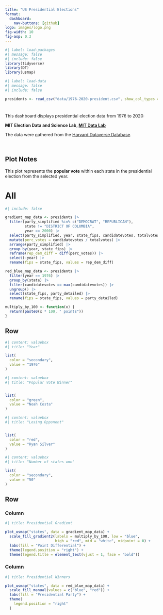```yaml
---
title: "️US Presidential Elections"
format: 
  dashboard:
    nav-buttons: [github]
logo: images/logo.png
fig-width: 10
fig-asp: 0.3
---
```


```r
#| label: load-packages
#| message: false
#| include: false
library(tidyverse)
library(DT)
library(usmap)

```

```r
#| label: load-data
#| message: false
#| include: false

presidents <- read_csv("data/1976-2020-president.csv", show_col_types = FALSE)

```

#  {.sidebar}

This dashboard displays presidential election data from 1976 to 2020:

**MIT Election Data and Science Lab, [MIT Data Lab](https://electionlab.mit.edu/)**

The data were gathered from the [Harvard Dataverse Database](https://dataverse.harvard.edu/dataset.xhtml?persistentId=doi:10.7910/DVN/42MVDX).

<br>

::: {.callout-note}
## Plot Notes

This plot represents the **popular vote** within each state in the presidential
election from the selected year.
:::


# All

```r
#| include: false

gradient_map_data <- presidents |>
  filter(party_simplified %in% c("DEMOCRAT", "REPUBLICAN"),
         state != "DISTRICT OF COLUMBIA", 
         year == 2000) |>
  select(party_simplified, year, state_fips, candidatevotes, totalvotes) |>
  mutate(perc_votes = candidatevotes / totalvotes) |>
  arrange(party_simplified) |>
  group_by(year, state_fips) |>
  reframe(rep_dem_diff = diff(perc_votes)) |>
  select(-year) |>
  rename(fips = state_fips, values = rep_dem_diff) 

red_blue_map_data <- presidents |>
  filter(year == 1976) |>
  group_by(state) |>
  filter(candidatevotes == max(candidatevotes)) |>
  ungroup() |>
  select(state_fips, party_detailed) |>
  rename(fips = state_fips, values = party_detailed)

multiply_by_100 <- function(x) {
  return(paste0(x * 100, " points"))
}

```


## Row {height="20%"}

```r
#| content: valuebox
#| title: "Year"

list(
  color = "secondary",
  value = "1976"
)

```

```r
#| content: valuebox
#| title: "Popular Vote Winner"


list(
  color = "green",
  value = "Noah Costa"
)


```

```r
#| content: valuebox
#| title: "Losing Opponent"


list(
  color = "red",
  value = "Ryan Silver"
)


```


```r
#| content: valuebox
#| title: "Number of states won"

list(
  color = "secondary",
  value = "50"
)


```

## Row {height="40%"}

### Column {width="40%"}

```r
#| title: Presidential Gradient

plot_usmap("states", data = gradient_map_data) +
  scale_fill_gradient2(labels = multiply_by_100, low = "blue",
                       high = "red", mid = "white", midpoint = 0) +
  labs(fill = "Point Differential") +
  theme(legend.position = "right") +
  theme(legend.title = element_text(vjust = 1, face = "bold"))

```

### Column {width="40%"}

```r
#| title: Presidential Winners

plot_usmap("states", data = red_blue_map_data) +
  scale_fill_manual(values = c("blue", "red")) +
  labs(fill = "Presidential Party") +
  theme(
    legend.position = "right"
  )

```
